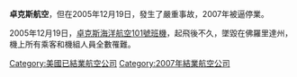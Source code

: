 {{expand|time=2015-08-18T17:26:46+00:00}}
'''卓克斯航空'''{{Fact|曾是世界上最出名的水上航空公司|time=2015-08-18T17:26:17+00:00}}，但在2005年12月19日，發生了嚴重事故，2007年被逼停業。

2005年12月19日，[[卓克斯海洋航空101號班機空難|卓克斯海洋航空101號班機]]，起飛後不久，墜毀在佛羅里達州，機上所有乘客和機組人員全數罹難。

[[Category:美國已結業航空公司|Category:美國已結業航空公司]]
[[Category:2007年結業航空公司|Category:2007年結業航空公司]]
